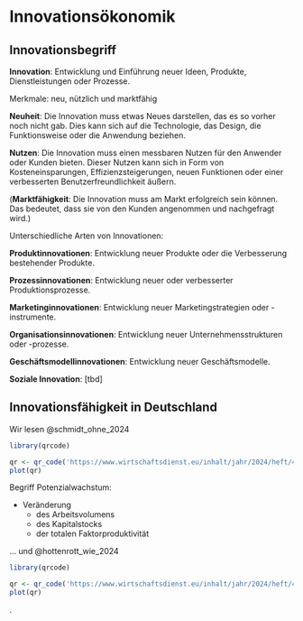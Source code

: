 # Innovationsökonomik

## Innovationsbegriff

**Innovation**: Entwicklung und Einführung neuer Ideen, Produkte, Dienstleistungen oder Prozesse. 

Merkmale: neu, nützlich und marktfähig


**Neuheit**: Die Innovation muss etwas Neues darstellen, das es so vorher noch nicht gab. Dies kann sich auf die Technologie, das Design, die Funktionsweise oder die Anwendung beziehen.

**Nutzen**: Die Innovation muss einen messbaren Nutzen für den Anwender oder Kunden bieten. Dieser Nutzen kann sich in Form von Kosteneinsparungen, Effizienzsteigerungen, neuen Funktionen oder einer verbesserten Benutzerfreundlichkeit äußern.

(**Marktfähigkeit**: Die Innovation muss am Markt erfolgreich sein können. Das bedeutet, dass sie von den Kunden angenommen und nachgefragt wird.)

Unterschiedliche Arten von Innovationen:

**Produktinnovationen**: Entwicklung neuer Produkte oder die Verbesserung bestehender Produkte.

**Prozessinnovationen**: Entwicklung neuer oder verbesserter Produktionsprozesse.

**Marketinginnovationen**: Entwicklung neuer Marketingstrategien oder -instrumente.

**Organisationsinnovationen**: Entwicklung neuer Unternehmensstrukturen oder -prozesse.

**Geschäftsmodellinnovationen**: Entwicklung neuer Geschäftsmodelle.

**Soziale Innovation**: [tbd]


## Innovationsfähigkeit in Deutschland

Wir lesen @schmidt_ohne_2024 

```r
library(qrcode)

qr <- qr_code('https://www.wirtschaftsdienst.eu/inhalt/jahr/2024/heft/4/beitrag/ohne-fleiss-kein-preis-die-deutsche-volkswirtschaft-muss-sich-ihre-innovationsfaehigkeit-immer-wieder-neu-erarbeiten.html')
plot(qr)

```


Begriff Potenzialwachstum:

  - Veränderung 
    - des Arbeitsvolumens
    - des Kapitalstocks
    - der totalen Faktorproduktivität

... und @hottenrott_wie_2024


```r
library(qrcode)

qr <- qr_code('https://www.wirtschaftsdienst.eu/inhalt/jahr/2024/heft/4/beitrag/wie-steht-es-um-die-innovationsfaehigkeit-deutschlands.html')
plot(qr)

```

.
